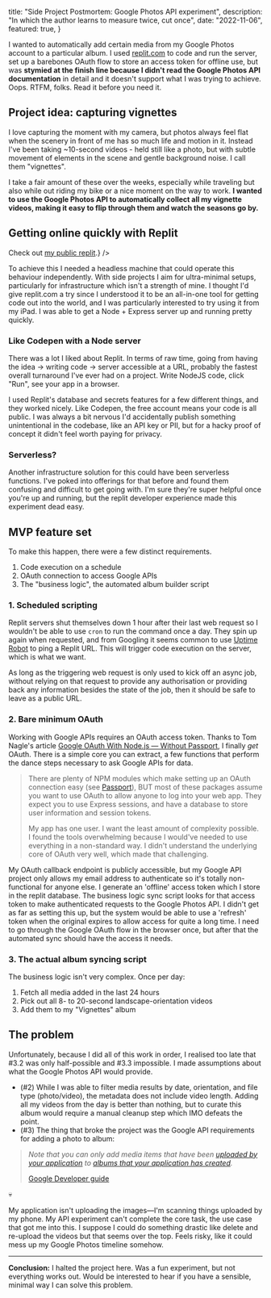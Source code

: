 
  title: "Side Project Postmortem: Google Photos API experiment",
  description: "In which the author learns to measure twice, cut once",
  date: "2022-11-06",
  featured: true,
}



I wanted to automatically add certain media from my Google Photos account to a particular album. I used [replit.com](https://replit.com) to code and run the server, set up a barebones OAuth flow to store an access token for offline use, but was **stymied at the finish line because I didn't read the Google Photos API documentation** in detail and it doesn't support what I was trying to achieve. Oops. RTFM, folks. Read it before you need it.

<p><a href="https://photos.app.goo.gl/Jo5ruxkwXHEZQdqE7" className="gp-video-link">
  <Media
    src={`${mediaFolder}/vignette.jpg`}
    alt="View of the beach in tropical north Australia"
    width={3359}
    height={1871}
  />
</a></p>

## Project idea: capturing vignettes
I love capturing the moment with my camera, but photos always feel flat when the scenery in front of me has so much life and motion in it. Instead I've been taking ~10-second videos - held still like a photo, but with subtle movement of elements in the scene and gentle background noise. I call them "vignettes".

I take a fair amount of these over the weeks, especially while traveling but also while out riding my bike or a nice moment on the way to work. **I wanted to use the Google Photos API to automatically collect all my vignette videos, making it easy to flip through them and watch the seasons go by.**

## Getting online quickly with Replit

<p><Media
  src={`${mediaFolder}/replit.png`}
  alt="Screenshot of replit development environment, showing an IDE, console and web view in a browser tab"
  width={2360}
  height={1640}
  caption={<>Check out <a href="https://replit.com/@danlaush/ExperimentPortlySuddenContent">my public replit</a>.</>}
/></p>

To achieve this I needed a headless machine that could operate this behaviour independently. With side projects I aim for ultra-minimal setups, particularly for infrastructure which isn't a strength of mine. I thought I'd give replit.com a try since I understood it to be an all-in-one tool for getting code out into the world, and I was particularly interested to try using it from my iPad. I was able to get a Node + Express server up and running pretty quickly.

### Like Codepen with a Node server
There was a lot I liked about Replit. In terms of raw time, going from having the idea → writing code → server accessible at a URL, probably the fastest overall turnaround I've ever had on a project. Write NodeJS code, click "Run", see your app in a browser.

I used Replit's database and secrets features for a few different things, and they worked nicely. Like Codepen, the free account means your code is all public. I was always a bit nervous I'd accidentally publish something unintentional in the codebase, like an API key or PII, but for a hacky proof of concept it didn't feel worth paying for privacy. 

### Serverless?
Another infrastructure solution for this could have been serverless functions. I've poked into offerings for that before and found them confusing and difficult to get going with. I'm sure they're super helpful once you're up and running, but the replit developer experience made this experiment dead easy.

<p><a href="https://photos.app.goo.gl/6DwvhAUYFh9nSvkR6" className="gp-video-link">
  <Media
    src={`${mediaFolder}/vignette2.jpg`}
    alt="A panorama of the Swiss Alps"
    width={3349}
    height={1870}
  />
</a></p>

## MVP feature set
To make this happen, there were a few distinct requirements.
1. Code execution on a schedule
2. OAuth connection to access Google APIs
3. The "business logic", the automated album builder script

### 1. Scheduled scripting

Replit servers shut themselves down 1 hour after their last web request so I wouldn't be able to use `cron` to run the command once a day.  They spin up again when requested, and from Googling it seems common to use [Uptime Robot](https://uptimerobot.com/) to ping a Replit URL. This will trigger code execution on the server, which is what we want.

As long as the triggering web request is only used to kick off an async job, without relying on that request to provide any authorisation or providing back any information besides the state of the job, then it should be safe to leave as a public URL.

### 2. Bare minimum OAuth
Working with Google APIs requires an OAuth access token. Thanks to Tom Nagle's article [Google OAuth With Node.js — Without Passport](https://tomanagle.medium.com/google-oauth-with-node-js-4bff90180fe6), I finally *get* OAuth. There is a simple core you can extract, a few functions that perform the dance steps necessary to ask Google APIs for data.

> There are plenty of NPM modules which make setting up an OAuth connection easy (see [Passport](https://www.passportjs.org/)), BUT most of these packages assume you want to use OAuth to allow anyone to log into your web app. They expect you to use Express sessions, and have a database to store user information and session tokens.
> 
> My app has one user. I want the least amount of complexity possible. I found the tools overwhelming because I would've needed to use everything in a non-standard way. I didn't understand the underlying core of OAuth very well, which made that challenging. 

My OAuth callback endpoint is publicly accessible, but my Google API project only allows my email address to authenticate so it's totally non-functional for anyone else. I generate an 'offline' access token which I store in the replit database. The business logic sync script looks for that access token to make authenticated requests to the Google Photos API. I didn't get as far as setting this up, but the system would be able to use a 'refresh' token when the original expires to allow access for quite a long time. I need to go through the Google OAuth flow in the browser once, but after that the automated sync should have the access it needs.

### 3. The actual album syncing script
The business logic isn't very complex. Once per day:
1. Fetch all media added in the last 24 hours
2. Pick out all 8- to 20-second landscape-orientation videos
3. Add them to my "Vignettes" album

<p><a href="https://photos.app.goo.gl/2KVm2JsYEqTpKdnB7" className="gp-video-link">
  <Media
    src={`${mediaFolder}/vignette3.jpg`}
    alt="View from a moving steam train, looking closely at the boiler"
    width={3359}
    height={1869}
  />
</a></p>

## The problem
Unfortunately, because I did all of this work in order, I realised too late that #3.2 was only half-possible and #3.3 impossible. I made assumptions about what the Google Photos API would provide. 
- (#2) While I was able to filter media results by date, orientation, and file type (photo/video), the metadata does not include video length. Adding all my videos from the day is better than nothing, but to curate this album would require a manual cleanup step which IMO defeats the point.
- (#3) The thing that broke the project was the Google API requirements for adding a photo to album:

> _Note that you can only add media items that have been [uploaded by your application](https://developers.google.com/photos/library/guides/upload-media) to [albums that your application has created](https://developers.google.com/photos/library/guides/manage-albums#creating-new-album)._
> 
> [Google Developer guide](https://developers.google.com/photos/library/guides/manage-albums#creating-new-album)

💀

My application isn't uploading the images—I'm scanning things uploaded by my phone. My API experiment can't complete the core task, the use case that got me into this. I suppose I could do something drastic like delete and re-upload the videos but that seems over the top. Feels risky, like it could mess up my Google Photos timeline somehow.

---

**Conclusion:** I halted the project here. Was a fun experiment, but not everything works out. Would be interested to hear if you have a sensible, minimal way I can solve this problem.

<p><a href="https://photos.app.goo.gl/wsGLJDcfZinMDEKo9" className="gp-video-link">
  <Media
    src={`${mediaFolder}/vignette4.jpg`}
    alt="View from a boat on the lake looking at the mountains"
    width={3359}
    height={1875}
  />
</a></p>